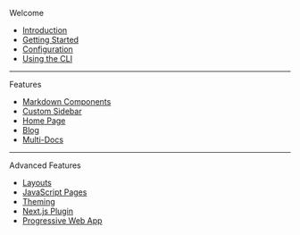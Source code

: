 Welcome

- [Introduction](.)
- [Getting Started](./getting-started)
- [Configuration](./configuration)
- [Using the CLI](./cli)

---

Features

- [Markdown Components](./features/markdown-components)
- [Custom Sidebar](./features/custom-sidebar)
- [Home Page](./features/home-page)
- [Blog](./features/blog)
- [Multi-Docs](./features/multi-docs)

---

Advanced Features

- [Layouts](./advanced-features/layouts)
- [JavaScript Pages](./advanced-features/javascript-pages)
- [Theming](./advanced-features/theming)
- [Next.js Plugin](./advanced-features/next)
- [Progressive Web App](./advanced-features/pwa)
